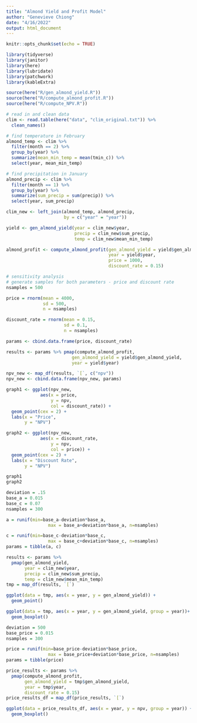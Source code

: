 ```yaml
---
title: "Almond Yield and Profit Model"
author: "Genevieve Chiong"
date: "4/16/2022"
output: html_document
---
```


```r
knitr::opts_chunk$set(echo = TRUE)

library(tidyverse)
library(janitor)
library(here)
library(lubridate)
library(patchwork)
library(kableExtra)

source(here("R/gen_almond_yield.R"))
source(here("R/compute_almond_profit.R"))
source(here("R/compute_NPV.R"))
```

```r
# read in and clean data 
clim <- read.table(here("data", "clim_original.txt")) %>% 
  clean_names() 

# find temperature in February
almond_temp <- clim %>% 
  filter(month == 2) %>% 
  group_by(year) %>% 
  summarize(mean_min_temp = mean(tmin_c)) %>% 
  select(year, mean_min_temp)

# find precipitation in January
almond_precip <- clim %>% 
  filter(month == 1) %>% 
  group_by(year) %>% 
  summarize(sum_precip = sum(precip)) %>% 
  select(year, sum_precip)

clim_new <- left_join(almond_temp, almond_precip,
                      by = c("year" = "year"))
```


```r
yield <- gen_almond_yield(year = clim_new$year, 
                          precip = clim_new$sum_precip,
                          temp = clim_new$mean_min_temp)
```


```r
almond_profit <- compute_almond_profit(gen_almond_yield = yield$gen_almond_yield,
                                       year = yield$year,
                                       price = 1000,
                                       discount_rate = 0.15)
```



```r
# sensitivity analysis 
# generate samples for both parameters - price and discount rate 
nsamples = 500

price = rnorm(mean = 4000,
              sd = 500,
              n = nsamples)

discount_rate = rnorm(mean = 0.15,
                      sd = 0.1, 
                      n = nsamples)

params <- cbind.data.frame(price, discount_rate)

results <- params %>% pmap(compute_almond_profit,
                         gen_almond_yield = yield$gen_almond_yield,
                         year = yield$year)

npv_new <- map_df(results, `[`, c("npv")) 
npv_new <- cbind.data.frame(npv_new, params)

graph1 <- ggplot(npv_new,
             aes(x = price,
                 y = npv,
                 col = discount_rate)) + 
  geom_point(cex = 2) + 
  labs(x = "Price",
       y = "NPV")

graph2 <- ggplot(npv_new,
             aes(x = discount_rate,
                 y = npv,
                 col = price)) + 
  geom_point(cex = 2) + 
  labs(x = "Discount Rate",
       y = "NPV")

graph1
graph2
```



```r
deviation = .15
base_a = 0.015
base_c = 0.07
nsamples = 300

a = runif(min=base_a-deviation*base_a,
                max = base_a+deviation*base_a, n=nsamples)

c = runif(min=base_c-deviation*base_c,
                max = base_c+deviation*base_c, n=nsamples)
params = tibble(a, c)

results <- params %>% 
  pmap(gen_almond_yield, 
       year = clim_new$year,
       precip = clim_new$sum_precip,
       temp = clim_new$mean_min_temp)
tmp = map_df(results, `[`)
```


```r
ggplot(data = tmp, aes(x = year, y = gen_almond_yield)) +
  geom_point()
```

```r
ggplot(data = tmp, aes(x = year, y = gen_almond_yield, group = year))+
  geom_boxplot()
```

 
```r
deviation = 500
base_price = 0.015
nsamples = 300

price = runif(min=base_price-deviation*base_price,
                max = base_price+deviation*base_price, n=nsamples)
params = tibble(price)

price_results <- params %>% 
  pmap(compute_almond_profit, 
       gen_almond_yield = tmp$gen_almond_yield,
       year = tmp$year,
       discount_rate = 0.15)
price_results_df = map_df(price_results, `[`)
```

```r
ggplot(data = price_results_df, aes(x = year, y = npv, group = year)) +
  geom_boxplot()
```






